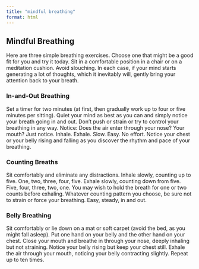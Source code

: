 ```yaml
---
title: "mindful breathing"
format: html
---
```


## Mindful Breathing

Here are three simple breathing exercises. Choose one that might be a good fit for you and try it today. Sit in a comfortable position in a chair or on a meditation cushion. Avoid slouching. In each case, if your mind starts generating a lot of thoughts, which it inevitably will, gently bring your attention back to your breath.

### In-and-Out Breathing

Set a timer for two minutes (at first, then gradually work up to four or five minutes per sitting). Quiet your mind as best as you can and simply notice your breath going in and out. Don’t push or strain or try to control your breathing in any way. Notice: Does the air enter through your nose? Your mouth? Just notice. Inhale. Exhale. Slow. Easy. No effort. Notice your chest or your belly rising and falling as you discover the rhythm and pace of your breathing.

### Counting Breaths

Sit comfortably and eliminate any distractions. Inhale slowly, counting up to five. One, two, three, four, five. Exhale slowly, counting down from five. Five, four, three, two, one. You may wish to hold the breath for one or two counts before exhaling. Whatever counting pattern you choose, be sure not to strain or force your breathing. Easy, steady, in and out.

### Belly Breathing

Sit comfortably or lie down on a mat or soft carpet (avoid the bed, as you might fall asleep). Put one hand on your belly and the other hand on your chest. Close your mouth and breathe in through your nose, deeply inhaling but not straining. Notice your belly rising but keep your chest still. Exhale the air through your mouth, noticing your belly contracting slightly. Repeat up to ten times.
